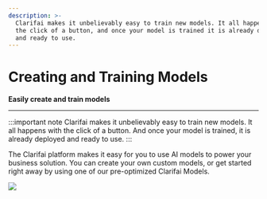 ```yaml
---
description: >-
  Clarifai makes it unbelievably easy to train new models. It all happens with
  the click of a button, and once your model is trained it is already deployed
  and ready to use.
---
```


# Creating and Training Models

**Easily create and train models**
<hr />

:::important note
Clarifai makes it unbelievably easy to train new models. It all happens with the click of a button. And once your model is trained, it is already deployed and ready to use.
:::

The Clarifai platform makes it easy for you to use AI models to power your business solution. You can create your own custom models, or get started right away by using one of our pre-optimized Clarifai Models.

![](/img/enlight.svg)


<DocCardList items={useCurrentSidebarCategory().items}/>


